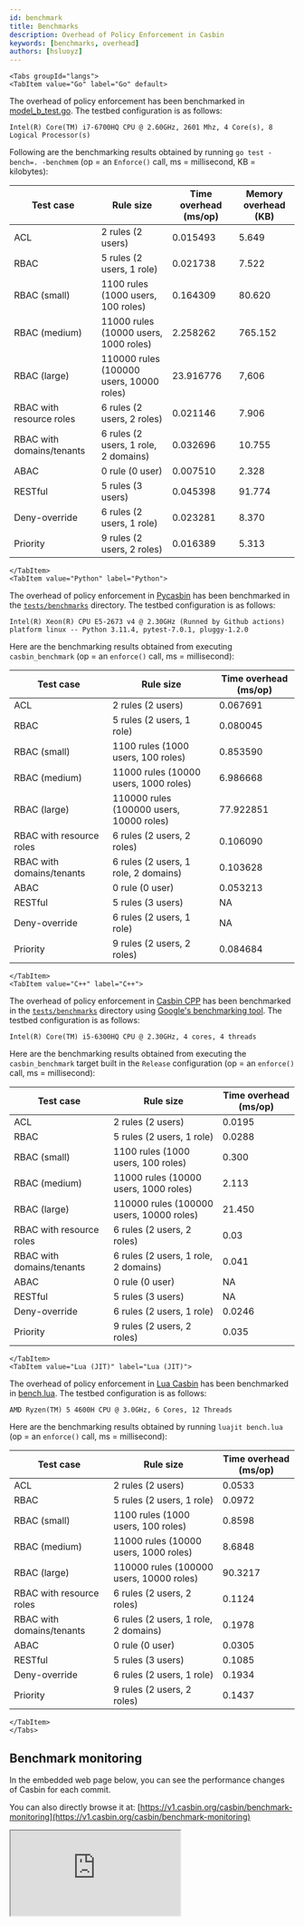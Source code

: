 ```yaml
---
id: benchmark
title: Benchmarks
description: Overhead of Policy Enforcement in Casbin
keywords: [benchmarks, overhead]
authors: [hsluoyz]
---
```


```mdx-code-block
<Tabs groupId="langs">
<TabItem value="Go" label="Go" default>
```

The overhead of policy enforcement has been benchmarked in [model_b_test.go](https://github.com/casbin/casbin/blob/master/model_b_test.go). The testbed configuration is as follows:

```text
Intel(R) Core(TM) i7-6700HQ CPU @ 2.60GHz, 2601 Mhz, 4 Core(s), 8 Logical Processor(s)
```

Following are the benchmarking results obtained by running ``go test -bench=. -benchmem`` (op = an ``Enforce()`` call, ms = millisecond, KB = kilobytes):

| Test case                 | Rule size                                | Time overhead (ms/op) | Memory overhead (KB) |
|---------------------------|------------------------------------------|-----------------------|----------------------|
| ACL                       | 2 rules (2 users)                        | 0.015493              | 5.649                |
| RBAC                      | 5 rules (2 users, 1 role)                | 0.021738              | 7.522                |
| RBAC (small)              | 1100 rules (1000 users, 100 roles)       | 0.164309              | 80.620               |
| RBAC (medium)             | 11000 rules (10000 users, 1000 roles)    | 2.258262              | 765.152              |
| RBAC (large)              | 110000 rules (100000 users, 10000 roles) | 23.916776             | 7,606                |
| RBAC with resource roles  | 6 rules (2 users, 2 roles)               | 0.021146              | 7.906                |
| RBAC with domains/tenants | 6 rules (2 users, 1 role, 2 domains)     | 0.032696              | 10.755               |
| ABAC                      | 0 rule (0 user)                          | 0.007510              | 2.328                |
| RESTful                   | 5 rules (3 users)                        | 0.045398              | 91.774               |
| Deny-override             | 6 rules (2 users, 1 role)                | 0.023281              | 8.370                |
| Priority                  | 9 rules (2 users, 2 roles)               | 0.016389              | 5.313                |

```mdx-code-block
</TabItem>
<TabItem value="Python" label="Python">
```

The overhead of policy enforcement in [Pycasbin](https://github.com/casbin/pycasbin) has been benchmarked in the [`tests/benchmarks`](https://github.com/casbin/pycasbin/tree/master/tests/benchmarks) directory. The testbed configuration is as follows:

```text
Intel(R) Xeon(R) CPU E5-2673 v4 @ 2.30GHz (Runned by Github actions)
platform linux -- Python 3.11.4, pytest-7.0.1, pluggy-1.2.0
```

Here are the benchmarking results obtained from executing `casbin_benchmark` (op = an `enforce()` call, ms = millisecond):

| Test case                 | Rule size                                | Time overhead (ms/op) |
|---------------------------|------------------------------------------|-----------------------|
| ACL                       | 2 rules (2 users)                        | 0.067691              |
| RBAC                      | 5 rules (2 users, 1 role)                | 0.080045              |
| RBAC (small)              | 1100 rules (1000 users, 100 roles)       | 0.853590              |
| RBAC (medium)             | 11000 rules (10000 users, 1000 roles)    | 6.986668              |
| RBAC (large)              | 110000 rules (100000 users, 10000 roles) | 77.922851             |
| RBAC with resource roles  | 6 rules (2 users, 2 roles)               | 0.106090              |
| RBAC with domains/tenants | 6 rules (2 users, 1 role, 2 domains)     | 0.103628              |
| ABAC                      | 0 rule (0 user)                          | 0.053213              |
| RESTful                   | 5 rules (3 users)                        | NA                    |
| Deny-override             | 6 rules (2 users, 1 role)                | NA                    |
| Priority                  | 9 rules (2 users, 2 roles)               | 0.084684              |

```mdx-code-block
</TabItem>
<TabItem value="C++" label="C++">
```

The overhead of policy enforcement in [Casbin CPP](https://github.com/casbin/casbin-cpp) has been benchmarked in the [`tests/benchmarks`](https://github.com/casbin/casbin-cpp/tree/master/tests/benchmarks) directory using [Google's benchmarking tool](https://github.com/google/benchmark). The testbed configuration is as follows:

```text
Intel(R) Core(TM) i5-6300HQ CPU @ 2.30GHz, 4 cores, 4 threads
```

Here are the benchmarking results obtained from executing the `casbin_benchmark` target built in the `Release` configuration (op = an `enforce()` call, ms = millisecond):

| Test case                 | Rule size                                | Time overhead (ms/op) |
|---------------------------|------------------------------------------|-----------------------|
| ACL                       | 2 rules (2 users)                        | 0.0195                |
| RBAC                      | 5 rules (2 users, 1 role)                | 0.0288                |
| RBAC (small)              | 1100 rules (1000 users, 100 roles)       | 0.300                 |
| RBAC (medium)             | 11000 rules (10000 users, 1000 roles)    | 2.113                 |
| RBAC (large)              | 110000 rules (100000 users, 10000 roles) | 21.450                |
| RBAC with resource roles  | 6 rules (2 users, 2 roles)               | 0.03                  |
| RBAC with domains/tenants | 6 rules (2 users, 1 role, 2 domains)     | 0.041                 |
| ABAC                      | 0 rule (0 user)                          | NA                    |
| RESTful                   | 5 rules (3 users)                        | NA                    |
| Deny-override             | 6 rules (2 users, 1 role)                | 0.0246                |
| Priority                  | 9 rules (2 users, 2 roles)               | 0.035                 |

```mdx-code-block
</TabItem>
<TabItem value="Lua (JIT)" label="Lua (JIT)">
```

The overhead of policy enforcement in [Lua Casbin](https://github.com/casbin/lua-casbin) has been benchmarked in [bench.lua](https://github.com/casbin/lua-casbin/blob/master/bench.lua). The testbed configuration is as follows:

```text
AMD Ryzen(TM) 5 4600H CPU @ 3.0GHz, 6 Cores, 12 Threads
```

Here are the benchmarking results obtained by running ``luajit bench.lua`` (op = an ``enforce()`` call, ms = millisecond):

| Test case                 | Rule size                                | Time overhead (ms/op) |
|---------------------------|------------------------------------------|-----------------------|
| ACL                       | 2 rules (2 users)                        | 0.0533                |
| RBAC                      | 5 rules (2 users, 1 role)                | 0.0972                |
| RBAC (small)              | 1100 rules (1000 users, 100 roles)       | 0.8598                |
| RBAC (medium)             | 11000 rules (10000 users, 1000 roles)    | 8.6848                |
| RBAC (large)              | 110000 rules (100000 users, 10000 roles) | 90.3217               |
| RBAC with resource roles  | 6 rules (2 users, 2 roles)               | 0.1124                |
| RBAC with domains/tenants | 6 rules (2 users, 1 role, 2 domains)     | 0.1978                |
| ABAC                      | 0 rule (0 user)                          | 0.0305                |
| RESTful                   | 5 rules (3 users)                        | 0.1085                |
| Deny-override             | 6 rules (2 users, 1 role)                | 0.1934                |
| Priority                  | 9 rules (2 users, 2 roles)               | 0.1437                |

```mdx-code-block
</TabItem>
</Tabs>
```

## Benchmark monitoring

In the embedded web page below, you can see the performance changes of Casbin for each commit.

You can also directly browse it at: [https://v1.casbin.org/casbin/benchmark-monitoring](https://v1.casbin.org/casbin/benchmark-monitoring)

<div
  style={{margin:"(0 auto)", transform:"scale(0.85)", width:"1000px", boxShadow:"0 0 50px grey", borderRadius:"20px"}}>
  <iframe
    src="https://v1.casbin.org/casbin/benchmark-monitoring"
    style={{width: "1000px", height: "700px", borderRadius: "20px"}}>
  </iframe>
</div>
